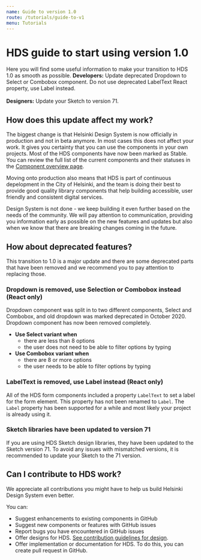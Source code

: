 ```yaml
---
name: Guide to version 1.0
route: /tutorials/guide-to-v1
menu: Tutorials
---
```




# HDS guide to start using version 1.0

<LargeParagraph>
    Here you will find some useful information to make your transition to HDS 1.0 as smooth as possible.
</LargeParagraph>

<Notification label="TLDR (Too long, didn't read)" className="siteNotification">
<b>Developers:</b> Update deprecated Dropdown to Select or Combobox component. Do not use deprecated LabelText React property, use Label instead.
<br /><br />
<b>Designers:</b> Update your Sketch to version 71.
</Notification>

## How does this update affect my work?
The biggest change is that Helsinki Design System is now officially in production and not in beta anymore. In most cases this does not affect your work. It gives you certainty that you can use the components in your own projects. Most of the HDS components have now been marked as Stable. You can review the full list of the current components and their statuses in the [Component overview page](/components).


Moving onto production also means that HDS is part of continuous depelopment in the City of Helsinki, and the team is doing their best to provide good quality library components that help building accessible, user friendly and consistent digital services.


Design System is not done - we keep building it even further based on the needs of the community. We will pay attention to communication, providing you information early as possible on the new features and updates but also when we know that there are breaking changes coming in the future.

## How about deprecated features?
This transition to 1.0 is a major update and there are some deprecated parts that have been removed and we recommend you to pay attention to replacing those.

### Dropdown is removed, use Selection or Combobox instead (React only)
Dropdown component was split in to two different components, Select and Combobox, and old dropdown was marked deprecated in October 2020.
Dropdown component has now been removed completely. 

- **Use Select variant when**
  - there are less than 8 options
  - the user does not need to be able to filter options by typing
- **Use Combobox variant when**
  - there are 8 or more options
  - the user needs to be able to filter options by typing

### LabelText is removed, use Label instead (React only)
All of the HDS form components included a property `LabelText` to set a label for the form element. This property has not been renamed to `Label`. The `Label` property has been supported for a while and most likely your project is already using it.

### Sketch libraries have been updated to version 71
If you are using HDS Sketch design libraries, they have been updated to the Sketch version 71. To avoid any issues with mismatched versions, it is recommended to update your Sketch to the 71 version.


## Can I contribute to HDS work?
We appreciate all contributions you might have to help us build Helsinki Design System even better. 

You can:
- <Link href="https://github.com/City-of-Helsinki/helsinki-design-system/issues/new?assignees=&labels=i%3A+enhancement&template=enhancement.md&title=" external>Suggest enhancements to existing components in GitHub</Link>
- <Link href="https://github.com/City-of-Helsinki/helsinki-design-system/issues/new?assignees=&labels=&template=feature_request.md&title=" external>Suggest new components or features with GitHub issues</Link>
- <Link href="https://github.com/City-of-Helsinki/helsinki-design-system/issues/new?assignees=&labels=i%3A+bug&template=bug_report.md&title=" external>Report bugs you have encountered in GitHub issues</Link>
- Offer designs for HDS. [See contribution guidelines for design](/contributing/design).
- Offer implementation or documentation for HDS. To do this, you can <Link href="https://github.com/City-of-Helsinki/helsinki-design-system/compare" external>create pull request in GitHub</Link>.

